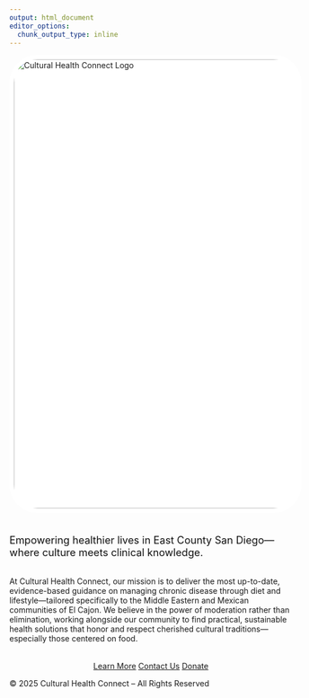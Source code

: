 ```yaml
---
output: html_document
editor_options: 
  chunk_output_type: inline
---
```

<!-- HERO SECTION -->
<div class="hero">
  <img src="Images/CHClogo.png" alt="Cultural Health Connect Logo" style="width: 800px; border-radius: 50px; background: #fff; padding: 8px; margin-bottom: 18px;">
  <p class="hero-lead" style="font-size:1.3em; color:#111;">
    Empowering healthier lives in East County San Diego—where culture meets clinical knowledge.
  </p>
</div>

<!-- MISSION SECTION -->
<div class="container" style="margin-top: 2rem;">
  <p>
    At Cultural Health Connect, our mission is to deliver the most up-to-date, evidence-based guidance on managing chronic disease through diet and lifestyle—tailored specifically to the Middle Eastern and Mexican communities of El Cajon. We believe in the power of moderation rather than elimination, working alongside our community to find practical, sustainable health solutions that honor and respect cherished cultural traditions—especially those centered on food.
  </p>
<p style="text-align:center; margin-top:2rem;">
<a href="about.html" class="btn">Learn More</a>
<a href="Contact.html" class="btn">Contact Us</a>
<a href="Donate.html" class="btn">Donate</a>
</p>

  <footer>
    © 2025 Cultural Health Connect – All Rights Reserved
  </footer>
</div>
